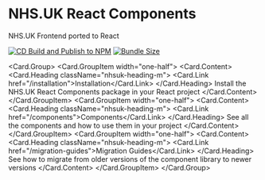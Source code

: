 
# NHS.UK React Components

NHS.UK Frontend ported to React

[![CD Build and Publish to NPM](https://github.com/NHSDigital/nhsuk-react-components/actions/workflows/ci.yml/badge.svg?branch=main)](https://github.com/NHSDigital/nhsuk-react-components/actions/workflows/release.yml)
[![Bundle Size](https://img.shields.io/bundlephobia/minzip/nhsuk-react-components.svg)](https://bundlephobia.com/result?p=nhsuk-react-components)

<Card.Group>
  <Card.GroupItem width="one-half">
    <Card clickable>
      <Card.Content>
        <Card.Heading className="nhsuk-heading-m">
          <Card.Link href="/installation">Installation</Card.Link>
        </Card.Heading>
        Install the NHS.UK React Components package in your React project
      </Card.Content>
    </Card>
  </Card.GroupItem>
  <Card.GroupItem width="one-half">
    <Card clickable>
      <Card.Content>
        <Card.Heading className="nhsuk-heading-m">
          <Card.Link href="/components">Components</Card.Link>
        </Card.Heading>
        See all the components and how to use them in your project
      </Card.Content>
    </Card>
  </Card.GroupItem>
  <Card.GroupItem width="one-half">
    <Card clickable>
      <Card.Content>
        <Card.Heading className="nhsuk-heading-m">
          <Card.Link href="/migration-guides">Migration Guides</Card.Link>
        </Card.Heading>
        See how to migrate from older versions of the component library to newer
        versions
      </Card.Content>
    </Card>
  </Card.GroupItem>
</Card.Group>
